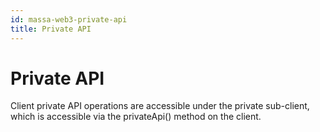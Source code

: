 ```yaml
---
id: massa-web3-private-api
title: Private API
---
```


# Private API

Client private API operations are accessible under the private sub-client, which is accessible via the privateApi() method on the client.

